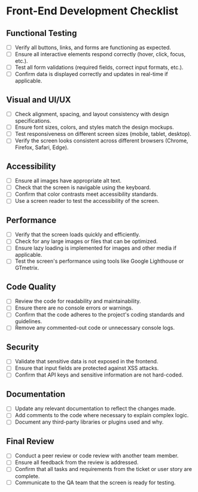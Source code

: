 # Front-End Development Checklist
## Functional Testing
- [ ] Verify all buttons, links, and forms are functioning as expected.
- [ ] Ensure all interactive elements respond correctly (hover, click, focus, etc.).
- [ ] Test all form validations (required fields, correct input formats, etc.).
- [ ] Confirm data is displayed correctly and updates in real-time if applicable.
## Visual and UI/UX
- [ ] Check alignment, spacing, and layout consistency with design specifications.
- [ ] Ensure font sizes, colors, and styles match the design mockups.
- [ ] Test responsiveness on different screen sizes (mobile, tablet, desktop).
- [ ] Verify the screen looks consistent across different browsers (Chrome, Firefox, Safari, Edge).
## Accessibility
- [ ] Ensure all images have appropriate alt text.
- [ ] Check that the screen is navigable using the keyboard.
- [ ] Confirm that color contrasts meet accessibility standards.
- [ ] Use a screen reader to test the accessibility of the screen.
## Performance
- [ ] Verify that the screen loads quickly and efficiently.
- [ ] Check for any large images or files that can be optimized.
- [ ] Ensure lazy loading is implemented for images and other media if applicable.
- [ ] Test the screen's performance using tools like Google Lighthouse or GTmetrix.
## Code Quality
- [ ] Review the code for readability and maintainability.
- [ ] Ensure there are no console errors or warnings.
- [ ] Confirm that the code adheres to the project's coding standards and guidelines.
- [ ] Remove any commented-out code or unnecessary console logs.
## Security
- [ ] Validate that sensitive data is not exposed in the frontend.
- [ ] Ensure that input fields are protected against XSS attacks.
- [ ] Confirm that API keys and sensitive information are not hard-coded.
## Documentation
- [ ] Update any relevant documentation to reflect the changes made.
- [ ] Add comments to the code where necessary to explain complex logic.
- [ ] Document any third-party libraries or plugins used and why.
## Final Review
- [ ] Conduct a peer review or code review with another team member.
- [ ] Ensure all feedback from the review is addressed.
- [ ] Confirm that all tasks and requirements from the ticket or user story are complete.
- [ ] Communicate to the QA team that the screen is ready for testing.